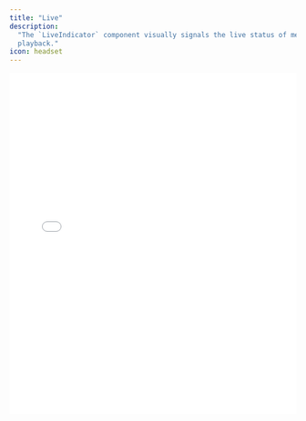 ```yaml
---
title: "Live"
description:
  "The `LiveIndicator` component visually signals the live status of media
  playback."
icon: headset
---
```


<iframe
  src={`https://ui-kit-docs-embed.vercel.app/player/live`}
  height="600px"
  width="100%"
  frameBorder="0"
  allowFullScreen
  allow="autoplay; encrypted-media; fullscreen; picture-in-picture; display-capture; camera; microphone"
  style={{
    borderRadius: 10,
    backgroundColor: "black",
  }}
/>

<Info>
  `LiveIndicator` is designed to provide a clear, visual cue of the live status
  of the media playback.
</Info>

## Features

- Conditional rendering based on live playback status, customizable with the
  `matcher` pattern
- Adheres to [WAI-ARIA](https://w3c.github.io/aria/) design patterns
- Compatible with CSS animations for dynamic enter/exit animations

## Anatomy

Import the components and piece the parts together.

```tsx
import * as Player from "@livepeer/react/player";

export default () => (
  <Player.Root>
    <Player.Container>
      <Player.LiveIndicator />
    </Player.Container>
    <Player.Container>
      <Player.Controls>
        <Player.LiveIndicator />
      </Player.Controls>
    </Player.Container>
  </Player.Root>
);
```

## Props

### `forceMount`

Keeps the component always mounted, aiding in managing animations.

### `matcher`

Determines when the `LiveIndicator` is shown, accepting a boolean or a function
for customized visibility logic.

## Data Attributes

### `data-livepeer-live-indicator`

Designates the live indicator component within the Player.

### `data-live`

Denotes the live status (`"true"` for live, `"false"` for not live).

### `data-visible`

Signifies if the indicator is visible (`"true"`) or hidden (`"false"`), useful
for CSS-based animations.
